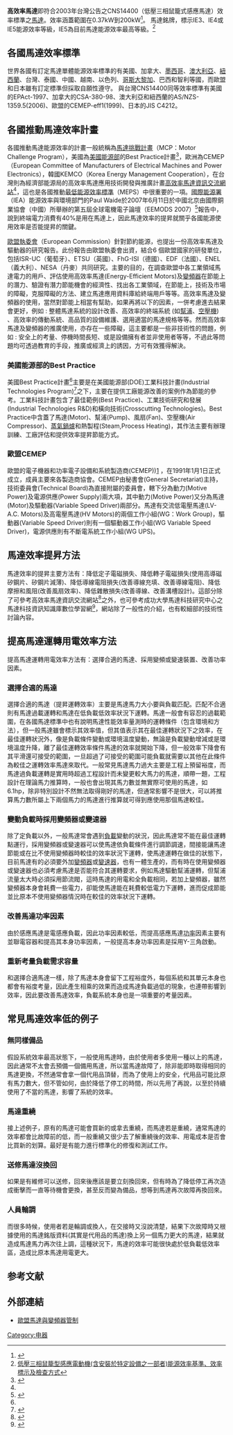 
'''高效率馬達'''即符合2003年台灣公告之CNS14400（低壓三相鼠籠式感應馬達）效率標準之[[馬達|馬達]]。效率涵蓋範圍在0.37kW到200kW<ref name=hem>{{cite web|url=http://hem.org.tw |title=高效率馬達聯盟 - 高效率馬達聯盟 |publisher=Hem.org.tw |date= |accessdate=2016-04-11}}</ref>。
馬達銘牌，標示IE3、IE4或IE5能源效率等級，IE5為目前馬達能源效率最高等級。<ref name="低壓三相鼠籠型感應電動機(含安裝於特定設備之一部者)能源效率基準、效率標示及檢查方式">[https://www.moeaboe.gov.tw/ECW/populace/Law/Content.aspx?menu_id=1038 低壓三相鼠籠型感應電動機(含安裝於特定設備之一部者)能源效率基準、效率標示及檢查方式]</ref>

== 各國馬達效率標準 ==
世界各國有訂定馬達單體能源效率標準的有美國、加拿大、[[墨西哥|墨西哥]]、[[澳大利亞|澳大利亞]]、[[紐西蘭|紐西蘭]]、台灣、泰國、中國、越南、以色列、[[哥斯大黎加|哥斯大黎加]]、巴西和智利等國，而歐盟和日本雖有訂定標準但採取自願性遵守。
與台灣CNS14400同等效率標準有美國的EPAct-1997、加拿大的CSA-380-98、澳大利亞和紐西蘭的AS/NZS-1359.5(2006)、歐盟的CEMEP-eff1(1999)、日本的JIS C4212。

== 各國推動馬達效率計畫 ==

各國推動馬達能源效率的計畫一般統稱為[[馬達挑戰計畫|馬達挑戰計畫]]（MCP：Motor Challenge Program），美國為[[美國能源部|美國能源部]]的Best Practice計畫<ref name="energy1">{{cite web |url=http://www1.eere.energy.gov/industry/bestpractices/ |title=存档副本 |accessdate=2008-03-04 |deadurl=yes |archiveurl=https://web.archive.org/web/20080305034836/http://www1.eere.energy.gov/INDUSTRY/BESTPRACTICES/ |archivedate=2008-03-05 }}</ref>，歐洲為CEMEP（European Committee of Manufacturers of Electrical Machines and Power Electronics），韓國KEMCO（Korea Energy Management Cooperation），在台灣則為經濟部能源局的高效率馬達應用技術開發與推廣計畫[[高效率馬達資訊交流網站|高效率馬達資訊交流網站]]<ref name=hem/>，這也是各國推動[[最低能源效率標準|最低能源效率標準]]（MEPS）中很重要的一項。[[國際能源署|國際能源署]]（IEA）能源效率與環境部門的Paul Waide於2007年6月11日於中國北京由國際銅業協會（中國）所舉辦的第五屆全球電機電子論壇（EEMODS 2007）<ref>{{Cite web |url=http://www.eemods.de/ |title=存档副本 |accessdate=2008-03-21 |archive-date=2008-04-09 |archive-url=https://web.archive.org/web/20080409234541/http://www.eemods.de/ |dead-url=yes }}</ref>報告中，說到終端電力消費有40%是用在馬達上，因此馬達效率的提昇就關乎各國能源使用效率是否能提昇的關鍵。

[[歐盟執委會|歐盟執委會]]（European Commission）針對節約能源，也提出一份高效率馬達及驅動器的研究報告。此份報告由歐盟執委會出資，結合6 個歐盟國家的研發單位，包括ISR-UC（葡萄牙）、ETSU（英國）、FhG-ISI（德國）、EDF（法國）、ENEL（義大利）、NESA（丹麥）共同研究。主要的目的，在調查歐盟中各工業領域馬達電力的用戶、評估使用高效率馬達(Energy-Efficient Motors)及[[變頻器|變頻器]]在節能上的潛力、驗證有潛力節能機會的經濟性、找出各工業領域，在節能上，技術及市場的障礙，克服障礙的方法、建立馬達應用資料庫給終端用戶等等。高效率馬達及變頻器的使用，當然對節能上相當有幫助，如果再將以下的因素，一併考慮進去結果會更好，例如 : 整體馬達系統的設計改善、高效率的終端系統 (如[[幫浦|幫浦]]、[[空壓機|空壓機]]) 、高效率的傳動系統、高品質的設備維護、選用適當的馬達規格等等。然而高效率馬達及變頻器的推廣使用，亦存在一些障礙，這主要都是一些非技術性的問題，例如 : 安全上的考量、停機時間長短、或是設備擁有者並非使用者等等，不過此等問題均可透過教育的手段，推廣或經濟上的誘因，方可有效獲得解決。

===美國能源部的Best Practice===
美國Best Practice計畫<ref name="energy1"/>主要是在美國能源部(DOE)工業科技計畫(Industrial Technologies Program)<ref>{{cite web |url=http://www1.eere.energy.gov/industry/ |title=存档副本 |accessdate=2008-03-04 |deadurl=yes |archiveurl=https://web.archive.org/web/20080309023958/http://www1.eere.energy.gov/industry/ |archivedate=2008-03-09 }}</ref>之下，主要在提供工廠能源改善的案例作為節能的參考。工業科技計畫包含了最佳範例(Best Practice)、工業技術研究和發展(Industrial Technologies R&D)和橫向技術(Crosscutting Technologies)。Best Practice中含蓋了馬達(Motor)、幫浦(Pump)、風扇(Fan)、空壓機(Air Compressor)、[[蒸氣鍋爐|蒸氣鍋爐]]和熱製程(Steam,Process Heating)，其作法主要有辦理訓練、工廠評估和提供效率提昇節能方式。
===歐盟CEMEP===
歐盟的電子機器和功率電子設備和系統製造商(CEMEP))[http://www.cemep.org/cemep/index.htm] {{Wayback|url=http://www.cemep.org/cemep/index.htm |date=20080302015034 }}，在1991年1月1日正式成立，成員主要來各製造商協會。CEMEP由秘書會(General Secretariat)主持，技術委員會(Technical Board)為直接附屬的委員會，轄下分為動力(Motive Power)及電源供應(Power Supply)兩大項，其中動力(Motive Power)又分為馬達(Motor)及驅動器(Variable Speed Driver)兩部分。馬達有交流低電壓馬達(LV-A.C. Motors)及高電壓馬達(HV Motors)的兩個工作小組(WG：Work Group)，驅動器(Variable Speed Driver)則有一個驅動器工作小組(WG Variable Speed Driver)，電源供應則有不斷電系統工作小組(WG UPS)。

== 馬達效率提昇方法 ==

馬達效率的提昇主要方法有：降低定子電磁損失、降低轉子電磁損失(使用高導磁矽鋼片、矽鋼片減薄)、降低導線電阻損失(改善導線充填、改善導線電阻)、降低摩擦和風阻(改善風扇效率)、降低雜散損失(改善導線、改善溝槽設計)。這部分除了可參考高效率馬達資訊交流網站<ref>{{cite web|url=http://hem.org.tw |title=高效率馬達聯盟 - 高效率馬達聯盟 |publisher=Hem.org.tw |date= |accessdate=2016-04-11}}</ref>之外，也可參考成功大學馬達科技研究中心之馬達科技資訊知識庫數位學習網<ref>{{cite web|url=http://km.emotors.ncku.edu.tw/emotor/new/motor_learn/index.php |title=馬達科技數位學習網 |publisher=Km.emotors.ncku.edu.tw |date= |accessdate=2016-04-11}}</ref>，網站除了一般性的介紹，也有較細部的技術性討論內容。

== 提高馬達運轉用電效率方法 ==

提高馬達運轉用電效率方法有：選擇合適的馬達、採用變頻或變速裝置、改善功率因素。

=== 選擇合適的馬達 ===

選擇合適的馬達（提昇運轉效率）主要是馬達馬力大小要與負載匹配。匹配不合適則有馬達過載運轉和馬達在低負載低效率狀況下運轉。馬達一般會有容忍的過載範圍，在各國馬達標準中也有說明馬達性能效率量測時的運轉條件（包含環境和方法），但一般馬達雖會標示其效率值，但其值表示其在最佳運轉狀況下之效率，在最佳運轉狀況外，像是負載條件變動或環境溫度變動，無論是負載變動增減或是環境溫度升降，離了最佳運轉效率條件馬達的效率就開始下降，但一般效率下降會有其平滑還可接受的範圍，一旦超過了可接受的範圍可能負載就需要以其他在此條件為較佳之運轉效率馬達來取代。一般常見馬達馬力過大主要是工程上預留裕度，而馬達過負載運轉是實用時超過工程設計而未變更較大馬力的馬達，順帶一題，工程設計在理論馬力推算時，一般也會出現其馬力數並無實際可使用的馬達，如6.1hp，除非特別設計不然無法取得剛好的馬達，但通常影響不是很大，可以將推算馬力數所屬上下兩個馬力的馬達進行推算就可得到應使用那個馬達較佳。
=== 變動負載時採用變頻器或變速器 ===
除了定負載以外，一般馬達常會遇到[[負載|負載]]變動的狀況，因此馬達常不能在最佳運轉點運行，採用變頻器或變速器可以使馬達依負載條件進行調節調速，間接能讓馬達節能或在比不使用變頻器時較佳的效率狀況下運轉，使馬達運轉在做佳的狀態下，目前馬達有的必須要外加[[變頻器|變頻器]]或[[變速器|變速器]]，也有一體生產的，而有時在使用變頻器或變速器也必須考慮馬達是否能符合其運轉要求，例如馬達驅動幫浦運轉，但幫浦流量太大時必須採用節流閥，這時馬達的用電和全負載相同，若加上變頻器，雖然變頻器本身會耗費一些電力，卻能使馬達能在耗費較低電力下運轉，進而促成節能並比原本不使用變頻器情況時在較佳的效率狀況下運轉。
=== 改善馬達功率因素 ===
由於感應馬達是電感應負載，因此功率因素較低，而提高感應馬達[[功率|功率]]因素主要有並聯電容器和提高其本身功率因素，一般提高本身功率因素是採用Y-三角啟動。
=== 重新考量負載需求容量 ===
和選擇合適馬達一樣，除了馬達本身會留下工程裕度外，每個系統和其單元本身也都會有裕度考量，因此產生相乘的效果而造成馬達負載過低的現象，也連帶影響到效率，因此要改善馬達效率，負載系統本身也是一項重要的考量因素。
== 常見馬達效率低的例子 ==
=== 無同樣備品 ===
假設系統效率最高狀態下，一般使用馬達時，由於使用者多使用一種以上的馬達，因此通常不太會去預備一個備用馬達，所以當馬達故障了，除非能即時取得相同的馬達更換，不然通常會拿一個代用品頂替，而為了使用上的安全，代用品可能比原有馬力數大，但不管如何，由於降低了停工的時間，所以先用了再說，以至於持續使用了不當的馬達，影響了系統的效率。
=== 馬達重繞 ===
接上述例子，原有的馬達可能會買新的或拿去重繞，而馬達若是重繞，通常馬達的效率都會比故障前的低，而一般重繞又很少去了解重繞後的效率、用電成本是否會比買新的划算。最好是有能力進行標準化的修復和測試工作。
=== 送修馬達沒換回 ===
如果是有維修可以送修，回來後應該是要立刻換回來，但有時為了降低停工再次造成衝擊而一直等待機會更換，甚至反而變為備品，想等到馬達再次故障再換回來。
=== 人員輪調 ===
而很多時候，使用者若是輪調或換人，在交接時又沒說清楚，結果下次故障時又根據使用的馬達銘版資料(其實是代用品的馬達)換上另一個馬力更大的馬達，結果就造成馬達馬力再次往上調，這種狀況下，馬達的效率可能很快處於低負載低效率區，造成比原本馬達用電更大。

==参考文献==
{{reflist}}

==外部連結==
*[https://ec.europa.eu/info/energy-climate-change-environment/standards-tools-and-labels/products-labelling-rules-and-requirements/energy-label-and-ecodesign/energy-efficient-products/electric-motors_en 歐盟馬達與變頻器管制]


[[Category:电器|Category:电器]]